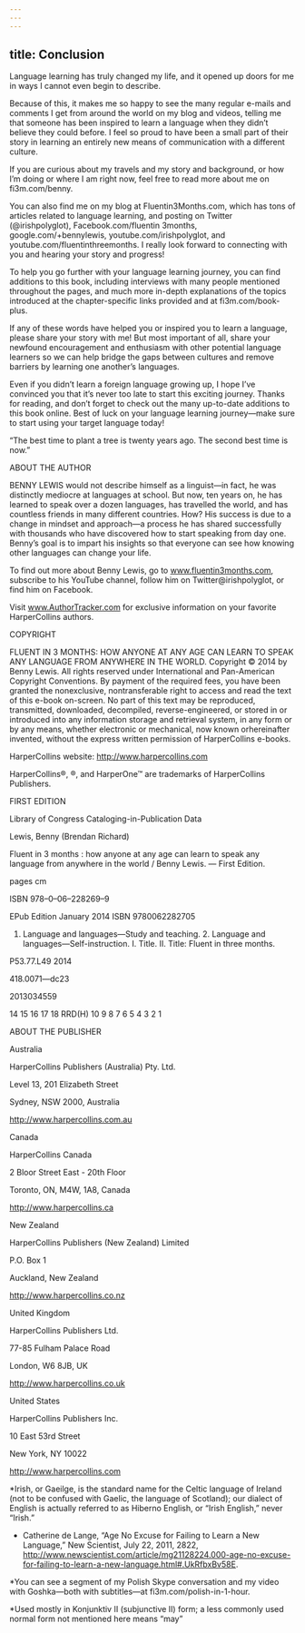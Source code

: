 ```yaml
---
---
---
```

title: Conclusion
---







Language learning has truly changed my life, and it opened up doors for me in ways I cannot even begin to describe.

Because of this, it makes me so happy to see the many regular e-mails and comments I get from around the world on my blog and videos, telling me that someone has been inspired to learn a language when they didn’t believe they could before. I feel so proud to have been a small part of their story in learning an entirely new means of communication with a different culture.

If you are curious about my travels and my story and background, or how I’m doing or where I am right now, feel free to read more about me on fi3m.com/benny.

You can also find me on my blog at Fluentin3Months.com, which has tons of articles related to language learning, and posting on Twitter (@irishpolyglot), Facebook.com/fluentin 3months, google.com/+bennylewis, youtube.com/irishpolyglot, and youtube.com/fluentinthreemonths. I really look forward to connecting with you and hearing your story and progress!

To help you go further with your language learning journey, you can find additions to this book, including interviews with many people mentioned throughout the pages, and much more in-depth explanations of the topics introduced at the chapter-specific links provided and at fi3m.com/book-plus.

If any of these words have helped you or inspired you to learn a language, please share your story with me! But most important of all, share your newfound encouragement and enthusiasm with other potential language learners so we can help bridge the gaps between cultures and remove barriers by learning one another’s languages.

Even if you didn’t learn a foreign language growing up, I hope I’ve convinced you that it’s never too late to start this exciting journey. Thanks for reading, and don’t forget to check out the many up-to-date additions to this book online. Best of luck on your language learning journey—make sure to start using your target language today!

“The best time to plant a tree is twenty years ago. The second best time is now.”





ABOUT THE AUTHOR





BENNY LEWIS would not describe himself as a linguist—in fact, he was distinctly mediocre at languages at school. But now, ten years on, he has learned to speak over a dozen languages, has travelled the world, and has countless friends in many different countries. How? His success is due to a change in mindset and approach—a process he has shared successfully with thousands who have discovered how to start speaking from day one. Benny’s goal is to impart his insights so that everyone can see how knowing other languages can change your life.

To find out more about Benny Lewis, go to www.fluentin3months.com, subscribe to his YouTube channel, follow him on Twitter@irishpolyglot, or find him on Facebook.





Visit www.AuthorTracker.com for exclusive information on your favorite HarperCollins authors.





COPYRIGHT




FLUENT IN 3 MONTHS: HOW ANYONE AT ANY AGE CAN LEARN TO SPEAK ANY LANGUAGE FROM ANYWHERE IN THE WORLD. Copyright © 2014 by Benny Lewis. All rights reserved under International and Pan-American Copyright Conventions. By payment of the required fees, you have been granted the nonexclusive, nontransferable right to access and read the text of this e-book on-screen. No part of this text may be reproduced, transmitted, downloaded, decompiled, reverse-engineered, or stored in or introduced into any information storage and retrieval system, in any form or by any means, whether electronic or mechanical, now known orhereinafter invented, without the express written permission of HarperCollins e-books.

HarperCollins website: http://www.harpercollins.com

HarperCollins®, ®, and HarperOne™ are trademarks of HarperCollins Publishers.

FIRST EDITION

Library of Congress Cataloging-in-Publication Data

Lewis, Benny (Brendan Richard)

Fluent in 3 months : how anyone at any age can learn to speak any language from anywhere in the world / Benny Lewis. — First Edition.

pages cm

ISBN 978–0–06–228269–9

EPub Edition January 2014 ISBN 9780062282705

1. Language and languages—Study and teaching. 2. Language and languages—Self-instruction. I. Title. II. Title: Fluent in three months.

P53.77.L49 2014

418.0071—dc23

2013034559

14 15 16 17 18 RRD(H) 10 9 8 7 6 5 4 3 2 1





ABOUT THE PUBLISHER


Australia

HarperCollins Publishers (Australia) Pty. Ltd.

Level 13, 201 Elizabeth Street

Sydney, NSW 2000, Australia

http://www.harpercollins.com.au

Canada

HarperCollins Canada

2 Bloor Street East - 20th Floor

Toronto, ON, M4W, 1A8, Canada

http://www.harpercollins.ca

New Zealand

HarperCollins Publishers (New Zealand) Limited

P.O. Box 1

Auckland, New Zealand

http://www.harpercollins.co.nz

United Kingdom

HarperCollins Publishers Ltd.

77-85 Fulham Palace Road

London, W6 8JB, UK

http://www.harpercollins.co.uk

United States

HarperCollins Publishers Inc.

10 East 53rd Street

New York, NY 10022

http://www.harpercollins.com





*Irish, or Gaeilge, is the standard name for the Celtic language of Ireland (not to be confused with Gaelic, the language of Scotland); our dialect of English is actually referred to as Hiberno English, or “Irish English,” never “Irish.”





* Catherine de Lange, “Age No Excuse for Failing to Learn a New Language,” New Scientist, July 22, 2011, 2822, http://www.newscientist.com/article/mg21128224.000-age-no-excuse-for-failing-to-learn-a-new-language.html#.UkRfbxBv58E.





*You can see a segment of my Polish Skype conversation and my video with Goshka—both with subtitles—at fi3m.com/polish-in-1-hour.





*Used mostly in Konjunktiv II (subjunctive II) form; a less commonly used normal form not mentioned here means “may”